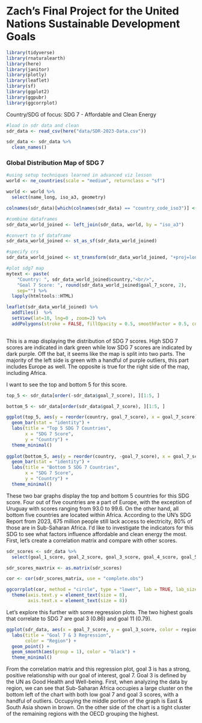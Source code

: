 # Zach's Final Project for the United Nations Sustainable Development Goals

```r
library(tidyverse)
library(rnaturalearth)
library(here)
library(janitor)
library(plotly)
library(leaflet)
library(sf)
library(ggplot2)
library(ggpubr)
library(ggcorrplot)
```

Country/SDG of focus: SDG 7 - Affordable and Clean Energy

```r
#load in sdr data and clean
sdr_data <- read_csv(here("data/SDR-2023-Data.csv"))

sdr_data <- sdr_data %>%
  clean_names()
```

### Global Distribution Map of SDG 7

```r
#using setup techniques learned in advanced viz lesson
world <- ne_countries(scale = "medium", returnclass = "sf")

world <- world %>%
  select(name_long, iso_a3, geometry)

colnames(sdr_data)[which(colnames(sdr_data) == "country_code_iso3")] <- "iso_a3"

#combine dataframes
sdr_data_world_joined <- left_join(sdr_data, world, by = "iso_a3")

#convert to sf dataframe
sdr_data_world_joined <- st_as_sf(sdr_data_world_joined)

#specify crs
sdr_data_world_joined <- st_transform(sdr_data_world_joined, "+proj=longlat +datum=WGS84")

```

```r
#plot sdg7 map
mytext <- paste(
    "Country: ", sdr_data_world_joined$country,"<br/>", 
    "Goal 7 Score: ", round(sdr_data_world_joined$goal_7_score, 2), 
    sep="") %>%
  lapply(htmltools::HTML)

leaflet(sdr_data_world_joined) %>% 
  addTiles()  %>% 
  setView(lat=10, lng=0 , zoom=2) %>%
  addPolygons(stroke = FALSE, fillOpacity = 0.5, smoothFactor = 0.5, color = ~colorQuantile("PRGn", goal_7_score)(goal_7_score), label = mytext)
 
```
This is a map displaying the distribution of SDG 7 scores. High SDG 7 scores are indicated in dark green while low SDG 7 scores are indicated by dark purple. Off the bat, it seems like the map is split into two parts. The majority of the left side is green with a handful of purple outliers, this part includes Europe as well. The opposite is true for the right side of the map, including Africa. 


I want to see the top and bottom 5 for this score.
```r
top_5 <- sdr_data[order(-sdr_data$goal_7_score), ][1:5, ]

bottom_5 <- sdr_data[order(sdr_data$goal_7_score), ][1:5, ]

ggplot(top_5, aes(y = reorder(country, goal_7_score), x = goal_7_score)) +
  geom_bar(stat = "identity") +
  labs(title = "Top 5 SDG 7 Countries",
       x = "SDG 7 Score",
       y = "Country") +
  theme_minimal()
  
ggplot(bottom_5, aes(y = reorder(country, -goal_7_score), x = goal_7_score)) +
  geom_bar(stat = "identity") +
  labs(title = "Bottom 5 SDG 7 Countries",
       x = "SDG 7 Score",
       y = "Country") +
  theme_minimal()
```
These two bar graphs display the top and bottom 5 countries for this SDG score. Four out of five countries are a part of Europe, with the exception of Uruguay with scores ranging from 93.0 to 99.6. On the other hand, all bottom five countries are located within Africa. According to the UN's SDG Report from 2023, 675 million people still lack access to electricity, 80% of those are in Sub-Saharan Africa. Iʻd like to investigate the indicators for this SDG to see what factors influence affordable and clean energy the most. First, let's create a correlation matrix and compare with other scores.

```r
sdr_scores <- sdr_data %>%
  select(goal_1_score, goal_2_score, goal_3_score, goal_4_score, goal_5_score, goal_6_score, goal_7_score, goal_8_score, goal_9_score, goal_10_dash, goal_11_score, goal_12_score, goal_13_score, goal_14_score, goal_15_score, goal_16_score, goal_17_score)

sdr_scores_maxtrix <- as.matrix(sdr_scores)

cor <- cor(sdr_scores_matrix, use = "complete.obs")

ggcorrplot(cor, method = "circle", type = "lower", lab = TRUE, lab_size = 2) +
  theme(axis.text.y = element_text(size = 8),
        axis.text.x = element_text(size = 8))
```
Let's explore this further with some regression plots. The two highest goals that correlate to SDG 7 are goal 3 (0.86) and goal 11 (0.79).

```r
ggplot(sdr_data, aes(x = goal_7_score, y = goal_3_score, color = regions_used_for_the_sdr)) +
  labs(title = "Goal 7 & 3 Regression",
       color = "Region") +
  geom_point() +
  geom_smooth(aes(group = 1), color = "black") +
  theme_minimal()
```
From the correlation matrix and this regression plot, goal 3 is has a strong, positive relationship with our goal of interest, goal 7. Goal 3 is defined by the UN as Good Health and Well-being. First, when analyzing the data by region, we can see that Sub-Saharan Africa occupies a large cluster on the bottom left of the chart with both low goal 7 and goal 3 scores, with a handful of outliers. Occupying the middle portion of the graph is East & South Asia shown in brown. On the other side of the chart is a tight cluster of the remaining regions with the OECD grouping the highest.


